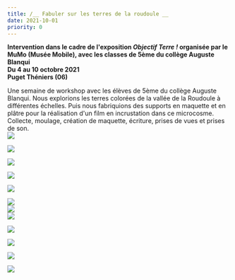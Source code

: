 ```yaml
---
title: /__ Fabuler sur les terres de la roudoule __
date: 2021-10-01
priority: 0
---
```

**Intervention dans le cadre de l'exposition *Objectif Terre !* organisée par le MuMo (Musée Mobile), avec les classes de 5ème du collège Auguste Blanqui**\
**Du 4 au 10 octobre 2021**\
**Puget Théniers (06)**

Une semaine de workshop avec les élèves de 5ème du collège Auguste Blanqui. Nous explorions les terres colorées de la vallée de la Roudoule à différentes échelles. Puis nous fabriquions des supports en maquette et en plâtre pour la réalisation d'un film en incrustation dans ce microcosme. Collecte, moulage, création de maquette, écriture, prises de vues et prises de son.\
![](src/assets/images/instants/fabuler-sur-les-terres-de-la-roudoule/2_DSC02927-1024x768.jpg)

![](src/assets/images/instants/fabuler-sur-les-terres-de-la-roudoule/3_IMG_0186-1024x683.jpg)

![](src/assets/images/instants/fabuler-sur-les-terres-de-la-roudoule/4_IMG_0244-1024x683.jpg)

![](src/assets/images/instants/fabuler-sur-les-terres-de-la-roudoule/5_IMG_0264-1024x683.jpg)

![](src/assets/images/instants/fabuler-sur-les-terres-de-la-roudoule/7_20210929_103853-1024x576.jpg)

![](src/assets/images/instants/fabuler-sur-les-terres-de-la-roudoule/8_IMG_0305-1024x683.jpg)\
![](src/assets/images/instants/fabuler-sur-les-terres-de-la-roudoule/10_20210929_114658-e1647614026231-768x1365.jpg)\
![](src/assets/images/instants/fabuler-sur-les-terres-de-la-roudoule/11_.jpg)

![](src/assets/images/instants/fabuler-sur-les-terres-de-la-roudoule/12_20211001_090820-1024x576.jpg)

![](src/assets/images/instants/fabuler-sur-les-terres-de-la-roudoule/13_20211001_091454-1024x576_.jpg)

![](src/assets/images/instants/fabuler-sur-les-terres-de-la-roudoule/14.png)

![](src/assets/images/instants/fabuler-sur-les-terres-de-la-roudoule/15.png)

<VimeoEmbed videoId={629410755} />
